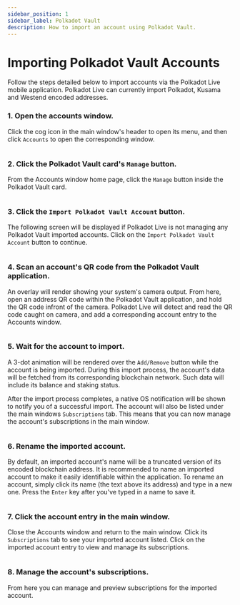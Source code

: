 ```yaml
---
sidebar_position: 1
sidebar_label: Polkadot Vault
description: How to import an account using Polkadot Vault.
---
```



# Importing Polkadot Vault Accounts

Follow the steps detailed below to import accounts via the Polkadot Live mobile application. Polkadot Live can currently import Polkadot, Kusama and Westend encoded addresses.

### 1. Open the accounts window.

Click the cog icon in the main window's header to open its menu, and then click `Accounts` to open the corresponding window.

<Img url="/img/getting-started/vault-guide/step-01.png" maxHeight="400px" />

### 2. Click the Polkadot Vault card's `Manage` button.

From the Accounts window home page, click the `Manage` button inside the Polkadot Vault card.

<Img url="/img/getting-started/vault-guide/step-02.png" maxHeight="390px" />

### 3. Click the `Import Polkadot Vault Account` button.

The following screen will be displayed if Polkadot Live is not managing any Polkadot Vault imported accounts. Click on the `Import Polkadot Vault Account` button to continue.

<Img url="/img/getting-started/vault-guide/step-03.png" maxHeight="390px" />

### 4. Scan an account's QR code from the Polkadot Vault application.

An overlay will render showing your system's camera output. From here, open an address QR code within the Polkadot Vault application, and hold the QR code infront of the camera. Polkadot Live will detect and read the QR code caught on camera, and add a corresponding account entry to the Accounts window.

<Img url="/img/getting-started/vault-guide/step-04.png" maxHeight="390px" />

### 5. Wait for the account to import.

A 3-dot animation will be rendered over the `Add/Remove` button while the account is being imported. During this import process, the account's data will be fetched from its corresponding blockchain network. Such data will include its balance and staking status.

After the import process completes, a native OS notification will be shown to notify you of a successful import. The account will also be listed under the main windows `Subscriptions` tab. This means that you can now manage the account's subscriptions in the main window.

<Img url="/img/getting-started/vault-guide/step-05.png" maxHeight="390px" />

### 6. Rename the imported account.

By default, an imported account's name will be a truncated version of its encoded blockchain address. It is recommended to name an imported account to make it easily identifiable within the application. To rename an account, simply click its name (the text above its address) and type in a new one. Press the `Enter` key after you've typed in a name to save it.

<Img url="/img/getting-started/vault-guide/step-06.png" maxHeight="390px" />

### 7. Click the account entry in the main window.

Close the Accounts window and return to the main window. Click its `Subscriptions` tab to see your imported account listed. Click on the imported account entry to view and manage its subscriptions.

<Img url="/img/getting-started/vault-guide/step-07.png" maxHeight="400px" />

### 8. Manage the account's subscriptions.

From here you can manage and preview subscriptions for the imported account.

<Img url="/img/getting-started/vault-guide/step-08.png" maxHeight="482px" />
